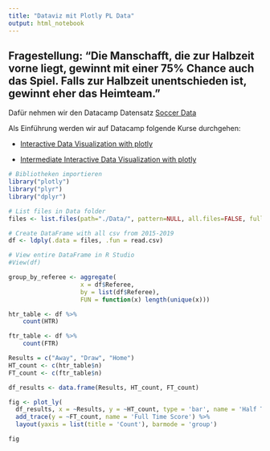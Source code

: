 ```yaml
---
title: "Dataviz mit Plotly PL Data"
output: html_notebook
---
```


## Fragestellung: "Die Manschafft, die zur Halbzeit vorne liegt, gewinnt mit einer 75% Chance auch das Spiel. Falls zur Halbzeit unentschieden ist, gewinnt eher das Heimteam."


Dafür nehmen wir den Datacamp Datensatz [Soccer Data](https://app.datacamp.com/workspace/datasets/dataset-python-soccer)

Als Einführung werden wir auf Datacamp folgende Kurse durchgehen:

- [Interactive Data Visualization with plotly](https://app.datacamp.com/learn/courses/interactive-data-visualization-with-plotly-in-r)

- [Intermediate Interactive Data Visualization with plotly](https://app.datacamp.com/learn/courses/interactive-data-visualization-with-plotly-in-r)

```r
# Bibliotheken importieren
library("plotly")
library("plyr")
library("dplyr")
```

```r
# List files in Data folder
files <- list.files(path="./Data/", pattern=NULL, all.files=FALSE, full.names=TRUE)

# Create DataFrame with all csv from 2015-2019
df <- ldply(.data = files, .fun = read.csv)

# View entire DataFrame in R Studio
#View(df)

```

```r
group_by_referee <- aggregate(
                    x = df$Referee,
                    by = list(df$Referee),
                    FUN = function(x) length(unique(x)))
```

```r
htr_table <- df %>%
	count(HTR)

ftr_table <- df %>%
	count(FTR)

Results = c("Away", "Draw", "Home")
HT_count <- c(htr_table$n)
FT_count <- c(ftr_table$n)

df_results <- data.frame(Results, HT_count, FT_count)

fig <- plot_ly(
  df_results, x = ~Results, y = ~HT_count, type = 'bar', name = 'Half Time Score') %>% 
  add_trace(y = ~FT_count, name = 'Full Time Score') %>%
  layout(yaxis = list(title = 'Count'), barmode = 'group')

fig

```
